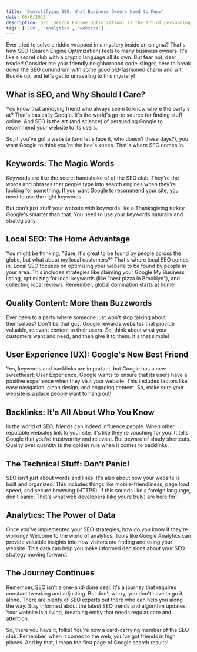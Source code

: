 ```yaml
---
title: 'Demystifying SEO: What Business Owners Need to Know'
date: 06/6/2023
description: SEO (Search Engine Optimization) is the art of persuading Google to recommend your website to its users. Using the right keywords naturally and strategically, providing valuable, relevant content, having reputable websites link to your site, and ensuring your website is built and organized well are all important factors in good SEO. It's a marathon, not a sprint.
tags: ['SEO', 'analytics', 'website']
---
```


Ever tried to solve a riddle wrapped in a mystery inside an enigma? That's how SEO (Search Engine Optimization) feels to many business owners. It's like a secret club with a cryptic language all its own. But fear not, dear reader! Consider me your friendly neighborhood code-slinger, here to break down the SEO conundrum with some good old-fashioned charm and wit. Buckle up, and let's get to unraveling to this mystery!

## What is SEO, and Why Should I Care?

You know that annoying friend who always seem to know where the party's at? That's basically Google. It's the world's go-to source for finding stuff online. And SEO is the art (and science) of persuading Google to recommend your website to its users. 

So, if you've got a website (and let's face it, who doesn't these days?), you want Google to think you're the bee's knees. That's where SEO comes in.

## Keywords: The Magic Words

Keywords are like the secret handshake of of the SEO club. They're the words and phrases that people type into search engines when they're looking for something. If you want Google to recommend your site, you need to use the right keywords. 

But don't just stuff your website with keywords like a Thanksgiving turkey. Google's smarter than that. You need to use your keywords naturally and strategically.

## Local SEO: The Home Advantage
You might be thinking, "Sure, it's great to be found by people across the globe, but what about my local customers?" That's where local SEO comes in. Local SEO focuses on optimizing your website to be found by people in your area. This includes strategies like claiming your Google My Business listing, optimizing for local keywords (like "best pizza in Brooklyn"), and collecting local reviews. Remember, global domination starts at home!

## Quality Content: More than Buzzwords

Ever been to a party where someone just won't stop talking about themselves? Don't be that guy. Google rewards websites that provide valuable, relevant content to their users. So, think about what your customers want and need, and then give it to them. It's that simple!

## User Experience (UX): Google's New Best Friend
Yes, keywords and backlinks are important, but Google has a new sweetheart: User Experience. Google wants to ensure that its users have a positive experience when they visit your website. This includes factors like easy navigation, clean design, and engaging content. So, make sure your website is a place people want to hang out!

## Backlinks: It's All About Who You Know

In the world of SEO, friends can indeed influence people. When other reputable websites link to your site, it's like they&apos;re vouching for you. It tells Google that you're trustworthy and relevant. But beware of shady shortcuts. Quality over quantity is the golden rule when it comes to backlinks.

## The Technical Stuff: Don't Panic!

SEO isn't just about words and links. It's also about how your website is built and organized. This includes things like mobile-friendliness, page load speed, and secure browsing (HTTPS). If this sounds like a foreign language, don't panic. That's what web developers (like yours truly) are here for!

## Analytics: The Power of Data
Once you've implemented your SEO strategies, how do you know if they're working? Welcome to the world of analytics. Tools like Google Analytics can provide valuable insights into how visitors are finding and using your website. This data can help you make informed decisions about your SEO strategy moving forward.

## The Journey Continues
Remember, SEO isn't a one-and-done deal. It's a journey that requires constant tweaking and adjusting. But don't worry, you don't have to go it alone. There are plenty of SEO experts out there who can help you along the way. Stay informed about the latest SEO trends and algorithm updates. Your website is a living, breathing entity that needs regular care and attention.

So, there you have it, folks! You're now a card-carrying member of the SEO club. Remember, when it comes to the web, you've got friends in high places. And by that, I mean the first page of Google search results!